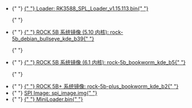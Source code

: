 
<ul>
  <li style={{ display: `${props.loader ? "block" : "none"}` }}>
    {" "}
    <a href="https://dl.radxa.com/rock5/sw/images/loader/rock-5b/release/rk3588_spl_loader_v1.15.113.bin">
      {" "}
      Loader: RK3588_SPL_Loader_v1.15.113.bin{" "}
    </a>
  </li>

{" "}

<li style={{ display: `${props.rock5b_system_img ? "block" : "none"}` }}>
  {" "}
  <a href="https://github.com/radxa-build/rock-5b/releases/download/b39/rock-5b_debian_bullseye_kde_b39.img.xz">
    {" "}
    ROCK 5B 系统镜像 (5.10 内核): rock-5b_debian_bullseye_kde_b39{" "}
  </a>
</li>

{" "}

<li style={{ display: `${props.rock5b_system_img_61 ? "block" : "none"}` }}>
  {" "}
  <a href="https://github.com/radxa-build/rock-5b/releases/download/rsdk-b5/rock-5b_bookworm_kde_b5.output.img.xz">
    {" "}
    ROCK 5B 系统镜像 (6.1 内核): rock-5b_bookworm_kde_b5{" "}
  </a>
</li>

{" "}

<li style={{ display: `${props.rock5bp_system_img ? "block" : "none"}` }}>
  {" "}
  <a href="https://github.com/radxa-build/rock-5b-plus/releases/download/rsdk-b2/rock-5b-plus_bookworm_kde_b2.output.img.xz">
    {" "}
    ROCK 5B+ 系统镜像: rock-5b-plus_bookworm_kde_b2{" "}
  </a>
</li>

  <li style={{ display: `${props.spi_img ? "block" : "none"}` }}>
    {" "}
    <a
      href="https://dl.radxa.com/rock5/sw/images/loader/rock-5b/release/rock-5b-spi-image-gd1cf491-20240523.img"
      alt="spi image"
    >
      SPI Image: spi_image.img{" "}
    </a>
  </li>
  <li style={{ display: `${props.miniloader ? "block" : "none"}` }}>
    {" "}
    <a
      href="https://dl.radxa.com/rock5/5itx/images/MiniLoaderAll.bin"
      alt="MiniLoader"
    >
      {" "}
      MiniLoader.bin{" "}
    </a>
  </li>
</ul>
